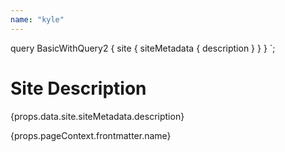 ```yaml
---
name: "kyle"
---
```



  query BasicWithQuery2 {
    site {
      siteMetadata {
        description
      }
    }
  }
`;

# Site Description

<span>{props.data.site.siteMetadata.description}</span>

<span>{props.pageContext.frontmatter.name}</span>
